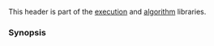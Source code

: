 {{cpp/header/title|execution|notes={{mark c++17}}}}
{{cpp/header/navbar}}

This header is part of the [[cpp/execution|execution]] and [[cpp/algorithm|algorithm]] libraries.

{{dsc begin}}
{{dsc h1 | Classes}}
{{dsc inc | cpp/algorithm/dsc is_execution_policy }}
{{dsc namespace | std::execution }}
{{dsc inc | cpp/algorithm/dsc execution_policy_tag_t }}
{{dsc h1 | Constants}}
{{dsc namespace | std::execution }}
{{dsc inc | cpp/algorithm/dsc execution_policy_tag }}
{{dsc end}}

{{todo|links to execution library subpages}}

===Synopsis===
{{cpp/synopsis/execution}}

{{langlinks|es|ja|zh}}